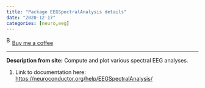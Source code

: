 ```yaml
---
title: "Package EEGSpectralAnalysis details"
date: "2020-12-17"
categories: [neuro,eeg]
---
```


<link href="https://fonts.googleapis.com/css?family=Cookie" rel="stylesheet"><a class="bmc-button" target="_blank" href="https://www.buymeacoffee.com/JoscelinRocha">![Buy me a coffee](https://cdn.buymeacoffee.com/buttons/bmc-new-btn-logo.svg){alt="Buy me a coffee" width="15" height="21"}Buy me a coffee</a>

------------------------------------------------------------------------

**Description from site:** Compute and plot various spectral EEG analyses.

1.  Link to documentation here: <https://neuroconductor.org/help/EEGSpectralAnalysis/>
